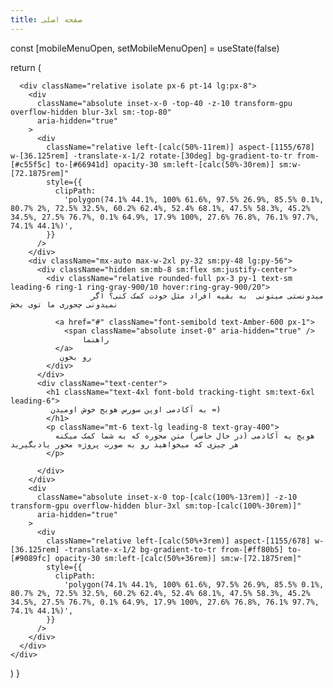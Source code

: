 ```yaml
---
title: صفحه اصلی
---
```



  const [mobileMenuOpen, setMobileMenuOpen] = useState(false)

  return (
    <div className="">
    
      <div className="relative isolate px-6 pt-14 lg:px-8">
        <div
          className="absolute inset-x-0 -top-40 -z-10 transform-gpu overflow-hidden blur-3xl sm:-top-80"
          aria-hidden="true"
        >
          <div
            className="relative left-[calc(50%-11rem)] aspect-[1155/678] w-[36.125rem] -translate-x-1/2 rotate-[30deg] bg-gradient-to-tr from-[#c55f5c] to-[#66941d] opacity-30 sm:left-[calc(50%-30rem)] sm:w-[72.1875rem]"
            style={{
              clipPath:
                'polygon(74.1% 44.1%, 100% 61.6%, 97.5% 26.9%, 85.5% 0.1%, 80.7% 2%, 72.5% 32.5%, 60.2% 62.4%, 52.4% 68.1%, 47.5% 58.3%, 45.2% 34.5%, 27.5% 76.7%, 0.1% 64.9%, 17.9% 100%, 27.6% 76.8%, 76.1% 97.7%, 74.1% 44.1%)',
            }}
          />
        </div>
        <div className="mx-auto max-w-2xl py-32 sm:py-48 lg:py-56">
          <div className="hidden sm:mb-8 sm:flex sm:justify-center">
            <div className="relative rounded-full px-3 py-1 text-sm leading-6 ring-1 ring-gray-900/10 hover:ring-gray-900/20">
                      میدونستی میتونی  به بقیه افراد مثل خودت کمک کنی؟ اگر نمیدونی چجوری ما توی بخش    

              <a href="#" className="font-semibold text-Amber-600 px-1">
                <span className="absolute inset-0" aria-hidden="true" />
                    راهنما 
              </a>
               رو بخون 
            </div>
          </div>
          <div className="text-center">
            <h1 className="text-4xl font-bold tracking-tight sm:text-6xl leading-6">
             به آکادمی اوپن سورس هویج خوش اومیدن =)
            </h1>
            <p className="mt-6 text-lg leading-8 text-gray-400">
              هویج یه آکادمی (در حال حاضر) متن محوره که به شما کمک میکنه هر چیزی که میخواهید رو به صورت پروژه محور یادبگیرید
            </p>
           
          </div>
        </div>
        <div
          className="absolute inset-x-0 top-[calc(100%-13rem)] -z-10 transform-gpu overflow-hidden blur-3xl sm:top-[calc(100%-30rem)]"
          aria-hidden="true"
        >
          <div
            className="relative left-[calc(50%+3rem)] aspect-[1155/678] w-[36.125rem] -translate-x-1/2 bg-gradient-to-tr from-[#ff80b5] to-[#9089fc] opacity-30 sm:left-[calc(50%+36rem)] sm:w-[72.1875rem]"
            style={{
              clipPath:
                'polygon(74.1% 44.1%, 100% 61.6%, 97.5% 26.9%, 85.5% 0.1%, 80.7% 2%, 72.5% 32.5%, 60.2% 62.4%, 52.4% 68.1%, 47.5% 58.3%, 45.2% 34.5%, 27.5% 76.7%, 0.1% 64.9%, 17.9% 100%, 27.6% 76.8%, 76.1% 97.7%, 74.1% 44.1%)',
            }}
          />
        </div>
      </div>
    </div>
  )
}


